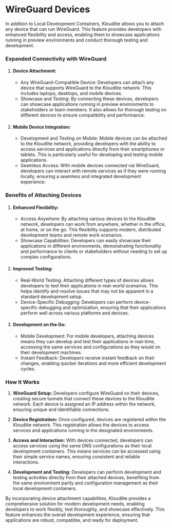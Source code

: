 # WireGuard Devices

In addition to Local Development Containers, Kloudlite allows you to attach any device that can run WireGuard. This feature provides developers with enhanced flexibility and access, enabling them to showcase applications running in preview environments and conduct thorough testing and development.

### Expanded Connectivity with WireGuard

1. #### Device Attachment:
   - Any WireGuard-Compatible Device: Developers can attach any device that supports WireGuard to the Kloudlite network. This includes laptops, desktops, and mobile devices.
   - Showcase and Testing: By connecting these devices, developers can showcase applications running in preview environments to stakeholders or team members. It also allows for thorough testing on different devices to ensure compatibility and performance.

2. #### Mobile Device Integration:
   - Development and Testing on Mobile: Mobile devices can be attached to the Kloudlite network, providing developers with the ability to access services and applications directly from their smartphones or tablets. This is particularly useful for developing and testing mobile applications.
   - Seamless Access: With mobile devices connected via WireGuard, developers can interact with remote services as if they were running locally, ensuring a seamless and integrated development experience.

### Benefits of Attaching Devices

1. #### Enhanced Flexibility:
   - Access Anywhere: By attaching various devices to the Kloudlite network, developers can work from anywhere, whether in the office, at home, or on the go. This flexibility supports modern, distributed development teams and remote work scenarios.
   - Showcase Capabilities: Developers can easily showcase their applications in different environments, demonstrating functionality and performance to clients or stakeholders without needing to set up complex configurations.

2. #### Improved Testing:
   - Real-World Testing: Attaching different types of devices allows developers to test their applications in real-world scenarios. This helps identify and resolve issues that may not be apparent in a standard development setup.
   - Device-Specific Debugging: Developers can perform device-specific debugging and optimization, ensuring that their applications perform well across various platforms and devices.

3. #### Development on the Go:
   - Mobile Development: For mobile developers, attaching devices means they can develop and test their applications in real-time, accessing the same services and configurations as they would on their development machines.
   - Instant Feedback: Developers receive instant feedback on their changes, enabling quicker iterations and more efficient development cycles.

### How It Works

1. **WireGuard Setup:** Developers configure WireGuard on their devices, creating secure tunnels that connect these devices to the Kloudlite network. Each device is assigned an IP address within the network, ensuring unique and identifiable connections.

2. **Device Registration:** Once configured, devices are registered within the Kloudlite network. This registration allows the devices to access services and applications running in the designated environments.

3. **Access and Interaction:** With devices connected, developers can access services using the same DNS configurations as their local development containers. This means services can be accessed using their simple service names, ensuring consistent and reliable interactions.

4. **Development and Testing:** Developers can perform development and testing activities directly from their attached devices, benefiting from the same environment parity and configuration management as their local development containers.

By incorporating device attachment capabilities, Kloudlite provides a comprehensive solution for modern development needs, enabling developers to work flexibly, test thoroughly, and showcase effectively. This feature enhances the overall development experience, ensuring that applications are robust, compatible, and ready for deployment.


<div className="wb-p-3xl wb-mt-3xl" />